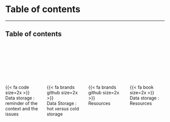 # Table of contents

---

## Table of contents

<br>
<br>
<br>
<br>
<br>
<br>

:::: { .columns }

::: { .column .center width="25%"}
{{< fa code size=2x >}}
<br>
Data storage : reminder of the context and the issues
:::

::: { .column .center width="25%"}
{{< fa brands github size=2x >}}
<br>
Data Storage : hot *versus* cold storage
:::

::: { .column .center width="25%"}
{{< fa brands github size=2x >}}
<br>
Resources
:::

::: { .column .center width="25%"}
{{< fa book size=2x >}}
<br>
Data storage : Resources
:::

::::
